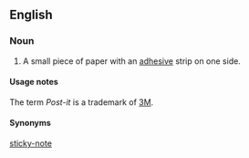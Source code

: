 ==English==
{{wikipedia}}

===Noun===
{{en-noun|sg=[[post]]-[[it]] [[note]]}}

# A small piece of paper with an [[adhesive]] strip on one side.

====Usage notes====
The term '' Post-it '' is a trademark of [[w:3M|3M]].

====Synonyms====
[[sticky-note]]